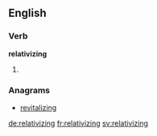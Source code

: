 ==English==

===Verb===
'''relativizing'''

# {{present participle of|relativize}}

===Anagrams===
* [[revitalizing#English|revitalizing]]

[[de:relativizing]]
[[fr:relativizing]]
[[sv:relativizing]]